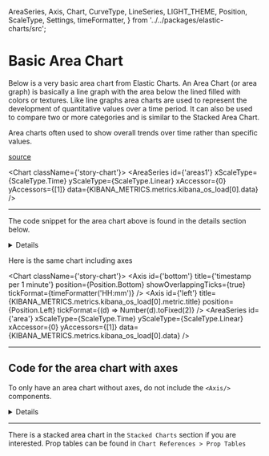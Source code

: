   AreaSeries,
  Axis,
  Chart,
  CurveType,
  LineSeries,
  LIGHT_THEME,
  Position,
  ScaleType,
  Settings,
  timeFormatter,
} from '../../packages/elastic-charts/src';

<Meta title="Types of charts/Area Charts/Basic and with axes" />

# Basic Area Chart
Below is a very basic area chart from Elastic Charts. An Area Chart (or area graph) is basically a line graph with the area below the lined filled with colors or textures.
Like line graphs area charts are used to represent the development of quantitative values over a time period. It can also be used to compare two or more categories and is similar to the Stacked Area Chart.

Area charts often used to show overall trends over time rather than specific values.

[source](https://datavizproject.com/data-type/area-chart/)

<Chart className={'story-chart'}>
  <AreaSeries
    id={'areas1'}
    xScaleType={ScaleType.Time}
    yScaleType={ScaleType.Linear}
    xAccessor={0}
    yAccessors={[1]}
    data={KIBANA_METRICS.metrics.kibana_os_load[0].data}
  />
</Chart>

***

The code snippet for the area chart above is found in the details section below.

<details>

```js
<Chart className={'story-chart'}>
  <AreaSeries
    id={'areas1'}
    xScaleType={ScaleType.Time}
    yScaleType={ScaleType.Linear}
    xAccessor={0}
    yAccessors={[1]}
    data={KIBANA_METRICS.metrics.kibana_os_load[0].data}
  />
</Chart>
```
</details>

Here is the same chart including axes

<Chart className={'story-chart'}>
  <Axis
    id={'bottom'}
    title={'timestamp per 1 minute'}
    position={Position.Bottom}
    showOverlappingTicks={true}
    tickFormat={timeFormatter('HH:mm')}
  />
  <Axis
    id={'left'}
    title={KIBANA_METRICS.metrics.kibana_os_load[0].metric.title}
    position={Position.Left}
    tickFormat={(d) => Number(d).toFixed(2)}
  />
  <AreaSeries
  id={'area'}
  xScaleType={ScaleType.Time}
  yScaleType={ScaleType.Linear}
  xAccessor={0}
  yAccessors={[1]}
  data={KIBANA_METRICS.metrics.kibana_os_load[0].data}
  />
</Chart>


***


## Code for the area chart with axes

To only have an area chart without axes, do not include the `<Axis/>` components.

<details>

```js
<Chart className={'story-chart'}>
  <Axis
    id={'bottom'}
    title={'timestamp per 1 minute'}
    position={Position.Bottom}
    showOverlappingTicks={true}
    tickFormat={timeFormatter('HH:mm')}
  />
  <Axis
    id={'left'}
    title={KIBANA_METRICS.metrics.kibana_os_load[0].metric.title}
    position={Position.Left}
    tickFormat={(d) => Number(d).toFixed(2)}
  />
  <AreaSeries
    id={'area'}
    xScaleType={ScaleType.Time}
    yScaleType={ScaleType.Linear}
    xAccessor={0}
    yAccessors={[1]}
    data={KIBANA_METRICS.metrics.kibana_os_load[0].data}
  />
</Chart>
```
</details>

***
There is a stacked area chart in the `Stacked Charts` section if you are interested.
Prop tables can be found in `Chart References > Prop Tables`
